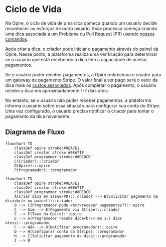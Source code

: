 # Ciclo de Vida

Na Opire, o ciclo de vida de uma dica começa quando um usuário decide reconhecer os esforços de outro usuário. Esse processo começa criando uma dica associada a um Problema ou Pull Request (PR) usando [nossos comandos](/overview/commands#tip-a-user).

Após criar a dica, o criador pode iniciar o pagamento através do painel da Opire. Nesse ponto, a plataforma realiza uma verificação para determinar se o usuário que está recebendo a dica tem a capacidade de aceitar pagamentos.

Se o usuário puder receber pagamentos, a Opire redireciona o criador para um gateway de pagamento Stripe. O valor final a ser pago será o valor da dica mais os [custos associados](/tips/pricing#minimum-price-and-costs). Após completar o pagamento, o usuário recebe a dica em aproximadamente 1-7 dias úteis.

No entanto, se o usuário não puder receber pagamentos, a plataforma informa o usuário sobre essa situação para configurar sua conta do Stripe. Uma vez configurado, o usuário precisa notificar o criador para tentar o pagamento da dica novamente.

## Diagrama de Fluxo

```mermaid
flowchart TD
    classDef opire stroke:#0EA7E1
    classDef creator stroke:#0EA71F
    classDef programmer stroke:#8D1DCD
    C(Criador):::criador
    O(Opire):::opire
    P(Programador):::programador
```

```mermaid
flowchart TD
    classDef opire stroke:#0EA7E1
    classDef creator stroke:#0EA71F
    classDef programmer stroke:#8D1DCD
    A(Criar dica em Issue/PR):::criador --> B(Solicitar pagamento da dica<br/> no painel):::criador
    B --> C{Programador pode <br/>receber pagamentos?}:::opire
    C --> Sim --> E(Pagamento via Stripe):::criador
    E --> F(Taxa da Opire):::opire
    E --> G(Programador recebe dica<br/> em 1-7 dias úteis):::programador
    C --> Não --> D(Notificar programador):::opire
    D --> H(Configurar conta do Stripe):::programador
    H --> I(Solicitar pagamento da dica):::programador
    I --> B
```